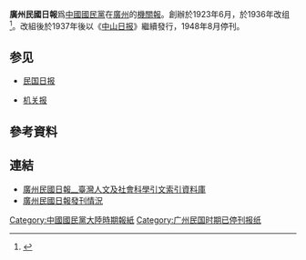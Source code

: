 {{expand|time=2010-10-05T08:57:41+00:00}}
{{Infobox Newspaper
| name = 廣州民國日報<br /><small>
| image = [[File:廣州民國日報.jpg|250px]]
| type = [[日報|日報]]
| format = 
| owners = 
| foundation = 1923年6月
| political = 中國國民黨機關報
| language = [[正體中文|正體中文]]
| price = 
| headquarters = {{ROC}}[[廣州市|廣州市]]
| circulation = 
| website =
}}
'''廣州民國日報'''爲[[中國國民黨|中國國民黨]]在[[廣州|廣州]]的[[機關報|機關報]]。創辦於1923年6月，於1936年改组<ref>{{cite web|title=广州民国日报：当年广州生活的“化石”|url=http://gb.chinareviewnews.com/doc/1003/3/6/8/100336803.html?coluid=55&kindid=1153&docid=100336803&mdate=0911123624|accessdate=2010-10-05|archive-date=2018-02-20|archive-url=https://web.archive.org/web/20180220033153/http://gb.chinareviewnews.com/doc/1003/3/6/8/100336803.html?coluid=55&kindid=1153&docid=100336803&mdate=0911123624}}</ref>。改組後於1937年後以《[[中山日报|中山日报]]》繼續發行，1948年8月停刊。

{{multiple image
 | align     = left
 | footer    = 民國十四年（1925年）七月二日《廣州民國日報》刊出《國民政府成立典禮盛況》。
 | width     = 160
 | image1    = National Government R.O.C. Canton 1925.jpg
 | alt1      = 第二版
 | image2    = National Government R.O.C. 1925.jpg
 | alt2      = 第三版
}}

== 参见 ==
* [[民国日报|民国日报]]

* [[机关报|机关报]]

== 參考資料 ==
{{Reflist|colwidth=|}}

== 連結 ==
* [http://tci.ncl.edu.tw/cgi-bin/gs32/gsweb.cgi?o=dnclret&s=id=%22TCI0001036222%22.&searchmode=basic&tcihsspage=tcisearch_opt2_search 廣州民國日報__臺灣人文及社會科學引文索引資料庫] {{Wayback|url=http://tci.ncl.edu.tw/cgi-bin/gs32/gsweb.cgi?o=dnclret&s=id=%22TCI0001036222%22.&searchmode=basic&tcihsspage=tcisearch_opt2_search |date=20170828110535 }}
* [http://kanji.zinbun.kyoto-u.ac.jp/Magazine?index=072K-3031 廣州民國日報發刊情況] {{Wayback|url=http://kanji.zinbun.kyoto-u.ac.jp/Magazine?index=072K-3031 |date=20051108121302 }}
[[Category:中國國民黨大陸時期報紙|Category:中國國民黨大陸時期報紙]]
[[Category:广州民国时期已停刊报纸|Category:广州民国时期已停刊报纸]]